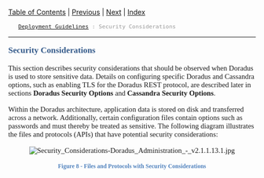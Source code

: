 <div xmlns="http://www.w3.org/1999/xhtml">
  <div style="text-align: left;">[[TableOfContents|Table of Contents]] | [[Hardware_Recommendations|Previous]] | [[Protocols|Next]] | [[Index|Index]]</div>
  <div style="color: #999999; font-family: sans-serif; font-size: 10pt; text-align: left;">
    <span>[[Deployment_Guidelines|Deployment Guidelines]]</span> : Security Considerations</div>
  <hr />
  <div style="color: #345A8A; font-family: &quot;Museo For Dell Regular&quot;; font-size: 13pt; font-weight: bold; margin-bottom: 12pt; margin-top: 12pt;"><span id="wwpID0E05M0HA">Security Considerations</span></div>
  <div style="font-family: &quot;Museo Sans For Dell Regular&quot;; font-size: 11pt; margin-bottom: 12pt; margin-top: 12pt;"><span id="wwpID0E04M0HA">This section describes security considerations that should be observed when Doradus is used to store sensitive data. Details on configuring specific Doradus and Cassandra options, such as enabling TLS for the Doradus REST protocol, are described later in sections </span><span style="font-weight: bold;">Doradus Security Options</span> and <span style="font-weight: bold;">Cassandra Security Options</span>.</div>
  <div style="font-family: &quot;Museo Sans For Dell Regular&quot;; font-size: 11pt; margin-bottom: 12pt; margin-top: 12pt;"><span id="wwpID0E03M0HA">Within the Doradus architecture, application data is stored on disk and transferred across a network. Additionally, certain configuration files contain options such as passwords and must thereby be treated as sensitive. The following diagram illustrates the files and protocols (APIs) that have potential security considerations:</span></div>
  <div style="font-family: &quot;Museo Sans For Dell Regular&quot;; font-size: 11pt; margin-bottom: 12pt; margin-top: 12pt; text-align: center;"><span id="wwpID0E02M0HA">[[Image:Security_Considerations-Doradus_Administration_-_v2.1.1.13.1.jpg]]</span></div>
  <div style="color: #4F81BD; font-family: &quot;Museo Sans For Dell Regular&quot;; font-size: 9pt; font-weight: bold; margin-bottom: 10pt; margin-top: 0pt; text-align: center;"><span id="wwpID0E01M0HA">Figure 8 - Files and Protocols with Security Considerations</span></div>
</div>